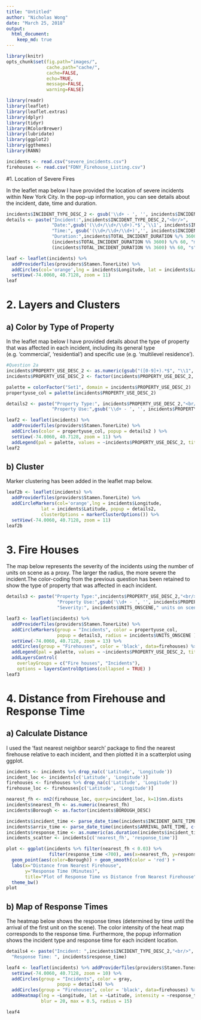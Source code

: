 ```yaml
---
title: "Untitled"
author: "Nicholas Wong"
date: "March 25, 2018"
output:
  html_document:
    keep_md: true
---
```


```r
library(knitr)
opts_chunk$set(fig.path="images/",
               cache.path="cache/",
               cache=FALSE,
               echo=TRUE,
               message=FALSE,
               warning=FALSE)  
```

```r
library(readr)
library(leaflet)
library(leaflet.extras)
library(dplyr)
library(tidyr)
library(RColorBrewer)
library(lubridate)
library(ggplot2)
library(ggthemes)
library(RANN)
```

```r
incidents <- read.csv("severe_incidents.csv")
firehouses <- read.csv("FDNY_Firehouse_Listing.csv")
```

#1. Location of Severe Fires

In the leaflet map below I have provided the location of severe incidents within New York City. In the pop-up information, you can see details about the incident, date, time and duration.

```r
incidents$INCIDENT_TYPE_DESC_2 <- gsub('\\d+ - ', '', incidents$INCIDENT_TYPE_DESC)
details <- paste("Incident:",incidents$INCIDENT_TYPE_DESC_2,"<br/>",
                 "Date:",gsub('(\\d+/\\d+/\\d+).*$','\\1', incidents$INCIDENT_DATE_TIME),"<br/>",
                 "Time:", gsub('(\\d+/\\d+/\\d+)','', incidents$INCIDENT_DATE_TIME),"<br/>",
                 "Duration:",incidents$TOTAL_INCIDENT_DURATION %/% 3600, "h ",
                 (incidents$TOTAL_INCIDENT_DURATION %% 3600) %/% 60, "m  ",
                 (incidents$TOTAL_INCIDENT_DURATION %% 3600) %% 60, "s", "<br/>")

leaf <- leaflet(incidents) %>%
  addProviderTiles(providers$Stamen.TonerLite) %>%
  addCircles(col='orange',lng = incidents$Longitude, lat = incidents$Latitude, popup = details ) %>%
  setView(-74.0060, 40.7128, zoom = 11) 
leaf  
```


# 2. Layers and Clusters

## a) Color by Type of Property

In the leaflet map below I have provided details about the type of property that was affected in each incident, including its general type (e.g. 'commercial', 'residential') and specific use (e.g. 'multilevel residence').

```r
#Question 2a
incidents$PROPERTY_USE_DESC_2 <- as.numeric(gsub("([0-9]+).*$", "\\1", incidents$PROPERTY_USE_DESC)) %/% 100
incidents$PROPERTY_USE_DESC_2 <- factor(incidents$PROPERTY_USE_DESC_2, labels = c("Other", "Entertainment", "Education", "Public Services", "Residential", "Commercial", "Infrastructure", "Industrial", "Storage", "Open Space"))

palette = colorFactor("Set1", domain = incidents$PROPERTY_USE_DESC_2) 
propertyuse_col = palette(incidents$PROPERTY_USE_DESC_2)

details2 <- paste("Property Type:", incidents$PROPERTY_USE_DESC_2,"<br/>",
                 "Property Use:",gsub('\\d+ - ', '', incidents$PROPERTY_USE_DESC),"<br/>")

leaf2 <- leaflet(incidents) %>%
  addProviderTiles(providers$Stamen.TonerLite) %>%
  addCircles(color = propertyuse_col, popup = details2 ) %>%
  setView(-74.0060, 40.7128, zoom = 11) %>%
  addLegend(pal = palette, values = ~incidents$PROPERTY_USE_DESC_2, title = "Property Use")
leaf2
```


## b) Cluster

Marker clustering has been added in the leaflet map below.

```r
leaf2b <- leaflet(incidents) %>%
  addProviderTiles(providers$Stamen.TonerLite) %>%
  addCircleMarkers(col='orange',lng = incidents$Longitude, 
             lat = incidents$Latitude, popup = details2, 
             clusterOptions = markerClusterOptions()) %>%
  setView(-74.0060, 40.7128, zoom = 11) 
leaf2b
```


# 3. Fire Houses

The map below represents the severity of the incidents using the number of units on scene as a proxy. The larger the radius, the more severe the incident.The color-coding from the previous question has been retained to show the type of property that was affected in each incident.

```r
details3 <- paste("Property Type:",incidents$PROPERTY_USE_DESC_2,"<br/>",
                   "Property Use:",gsub('\\d+ - ', '', incidents$PROPERTY_USE_DESC),"<br/>",
                   "Severity:", incidents$UNITS_ONSCENE," units on scene","<br/>")

leaf3 <- leaflet(incidents) %>%
  addProviderTiles(providers$Stamen.TonerLite) %>%
  addCircleMarkers(group = "Incidents", color = propertyuse_col, 
                   popup = details3, radius = incidents$UNITS_ONSCENE ) %>%
  setView(-74.0060, 40.7128, zoom = 13) %>%
  addCircles(group = "Firehouses", color = 'black', data=firehouses) %>%
  addLegend(pal = palette, values = ~incidents$PROPERTY_USE_DESC_2, title = "Property Use") %>%
  addLayersControl(
    overlayGroups = c("Fire houses", "Incidents"),
    options = layersControlOptions(collapsed = TRUE) )
leaf3
```

# 4. Distance from Firehouse and Response Time

## a) Calculate Distance

I used the 'fast nearest neighbor search' package to find the nearest firehouse relative to each incident, and then plotted it in a scatterplot using ggplot.

```r
incidents <- incidents %>% drop_na(c('Latitude', 'Longitude'))
incident_loc <- incidents[c('Latitude', 'Longitude')] 
firehouses <- firehouses %>% drop_na(c('Latitude', 'Longitude'))
firehouse_loc <- firehouses[c('Latitude', 'Longitude')] 

nearest_fh <- nn2(firehouse_loc, query=incident_loc, k=1)$nn.dists
incidents$nearest_fh <- as.numeric(nearest_fh)
incidents$Borough <- as.factor(incidents$BOROUGH_DESC)

incidents$incident_time <- parse_date_time(incidents$INCIDENT_DATE_TIME, c('%m/%d/%Y %I:%M:%S %p'), exact = TRUE)
incidents$arriv_time <- parse_date_time(incidents$ARRIVAL_DATE_TIME, c('%m/%d/%Y %I:%M:%S %p'), exact = TRUE)
incidents$response_time <- as.numeric(as.duration(incidents$incident_time %--% incidents$arriv_time))
incidents_scatter <- incidents[c('nearest_fh', 'response_time')]

plot <- ggplot(incidents %>% filter(nearest_fh < 0.03) %>% 
                filter(response_time <700), aes(x=nearest_fh, y=response_time)) +
  geom_point(aes(color=Borough)) + geom_smooth(color = 'red') + 
  labs(x="Distance from Nearest Firehouse",
       y="Response Time (Minutes)",
       title="Plot of Response Time vs Distance from Nearest Firehouse") +
  theme_bw()
plot

```

## b) Map of Response Times

The heatmap below shows the response times (determined by time until the arrival of the first unit on the scene). The color intensity of the heat map corresponds to the response time. Furthermore, the popup information shows the incident type and response time for each incident location.

```r
details4 <- paste("Incident: ",incidents$INCIDENT_TYPE_DESC_2,"<br/>",
  "Response Time: ", incidents$response_time)

leaf4 <- leaflet(incidents) %>% addProviderTiles(providers$Stamen.TonerLite) %>%
  setView(-74.0060, 40.7128, zoom = 10) %>%
  addCircles(group = "Incidents", color = gray, 
                   popup = details4) %>%
  addCircles(group = "Firehouses", color = 'black', data=firehouses) %>%
  addHeatmap(lng = ~Longitude, lat = ~Latitude, intensity = ~response_time,
             blur = 20, max = 0.5, radius = 15)

leaf4
```

